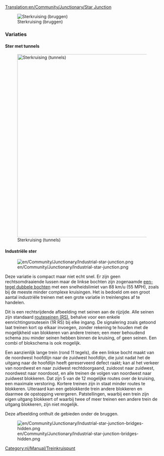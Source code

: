 [[Translation:en/Community/Junctionary/Star Junction]]

{{nl/Community/Junctionary/Kruispuntenmenu}}

[[File:en/Community/Junctionary/Star junction.png|none|frame|Sterkruising (bruggen)]]

{{nl/Community/Junctionary/Kruispuntcriteria|Gemiddeld|2|2|2|2|1|1|0|1|0|0|0||Defecte treinen hebben alleen effect op dat ene spoor.|
*Handelt een groot aantal treinen tegelijkertijd af.
*Sommige aftakkingen zijn korter dan andere, waardoor sommige treinen onnodig wachten.
'''Tips'''
*Start met het bouwen van de bruggen of tunnels.
*Pas de grootte aan zodat elke aftakking lang genoeg is voor een complete trein.
*Maak het kleiner. Je kunt een vierkant uitsparen onder de bruggen.
*Gebruik een combinatie van bruggen en tunnels om de brug-/tunnellengte tot rie tegels te beperken (including bruggehoofden of tunnelingangen)
*Benodigd gebied: 14 x 14
}}



===Variaties===

==== Ster met tunnels ====

[[File:en/Community/Junctionary/Star junction 2.png|none|thumb|600px|Sterkruising (tunnels)]]

==== Industriële ster ====

[[File:en/Community/Junctionary/Industrial-star-junction.png]]

Deze variatie is compact maar niet echt snel. Er zijn geen rechtsomdraaiende lussen maar de linkse bochten zijn zogenaamde [[nl/Manual/Game Mechanics/Main Page#treinen|een-tegel dubbele bochten]] met een snelheidslimiet van 88 km/u (55 MPH), zoals bij de meeste minder complexe kruisingen. Het is bedoeld om een groot aantal industriële treinen met een grote variatie in treinlengtes af te handelen. 

Dit is een rechtsrijdende afbeelding met seinen aan de rijzijde. Alle seinen zijn standaard [[nl/Manual/Seinen#routeseinen|routeseinen (RS)]], behalve voor een enkele eenrichtingsroutesein (1R RS) bij elke ingang. De signalering zoals getoond laat treinen kort op elkaar invoegen, zonder rekening te houden met de mogelijkheid van blokkeren van andere treinen; een meer behoudend schema zou minder seinen hebben binnen de kruising, of geen seinen. Een combi of blokschema is ook mogelijk. 

Een aanzienlijk lange trein (rond 11 tegels), die een linkse bocht maakt van de noordwest hoofdlijn naar de zuidwest hoofdlijn, die juist nadat het de uitgang naar de hoofdlijn heeft gereserveerd defect raakt; kan al het verkeer van noordwest en naar zuidwest rechtdoorgaand, zuidoost naar zuidwest, noordwest naar noordoost, en alle treinen de volgen van noordwest naar zuidwest blokkeren. Dat zijn 5 van de 12 mogelijke routes over de kruising, een maximale verstoring. Kortere treinen zijn in staat minder routes te blokkeren. Uiteraard kan een geblokkerde trein andere blokkeren en daarmee de opstopping verergeren. Patstellingen, waarbij een trein zijn eigen uitgang blokkeert of waarbij twee of meer treinen een andere trein de uitgang blokkeren, zijn niet mogelijk. 

Deze afbeelding onthult de gebieden onder de bruggen. 

[[File:en/Community/Junctionary/Industrial-star-junction-bridges-hidden.png]]

{{nl/Community/Junctionary/Kruispuntcriteria|Gemiddeld|2|0|1|1|0|1|1|1|0|0|0||Defecte treinen hebben effect op circa 5 van de 12 routes.|
* Kan worden gebruikt op een hoofdlijn.
* Benodigd gebied: 9 x 9}}

[[Category:nl/Manual/Treinkruispunt]]